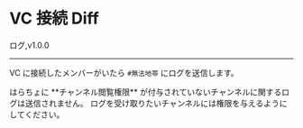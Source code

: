 

# VC 接続 Diff

<FeatureBadge>ログ</FeatureBadge>,<VersionBadge>v1.0.0</VersionBadge>

---

VC に接続したメンバーがいたら `#無法地帯` にログを送信します。

<Callout type="warning" emoji="⚠️">
  はらちょに **チャンネル閲覧権限**
  が付与されていないチャンネルに関するログは送信されません。
  ログを受け取りたいチャンネルには権限を与えるようにしてください。
</Callout>
